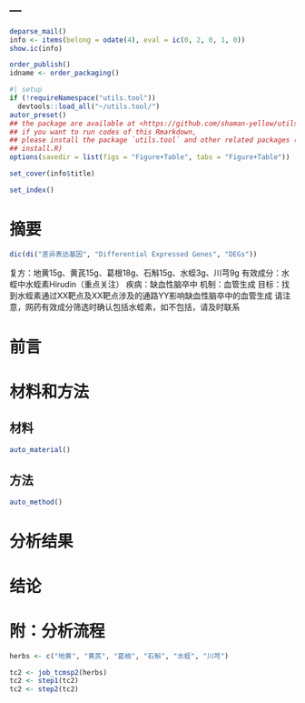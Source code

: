 ---
---

```r
deparse_mail()
info <- items(belong = odate(4), eval = ic(0, 2, 0, 1, 0))
show.ic(info)

order_publish()
idname <- order_packaging()
```

```r
#| setup
if (!requireNamespace("utils.tool"))
  devtools::load_all("~/utils.tool/")
autor_preset()
## the package are available at <https://github.com/shaman-yellow/utils.tool>
## if you want to run codes of this Rmarkdown,
## please install the package `utils.tool` and other related packages (run
## install.R)
options(savedir = list(figs = "Figure+Table", tabs = "Figure+Table"))
```

```r
set_cover(info$title)
```

```r
set_index()
```

# 摘要 {#abstract}

```r
dic(di("差异表达基因", "Differential Expressed Genes", "DEGs"))

```

复方：地黄15g、黄芪15g、葛根18g、石斛15g、水蛭3g、川芎9g
有效成分：水蛭中水蛭素Hirudin（重点关注）
疾病：缺血性脑卒中
机制：血管生成
目标：找到水蛭素通过XX靶点及XX靶点涉及的通路YY影响缺血性脑卒中的血管生成
请注意，网药有效成分筛选时确认包括水蛭素，如不包括，请及时联系
 

# 前言 {#introduction}

# 材料和方法 {#methods}

## 材料

```r
auto_material()
```

## 方法

```r
auto_method()
```

# 分析结果 {#results}

# 结论 {#dis}

# 附：分析流程 {#workflow}

```r
herbs <- c("地黄", "黄芪", "葛根", "石斛", "水蛭", "川芎")

tc2 <- job_tcmsp2(herbs)
tc2 <- step1(tc2)
tc2 <- step2(tc2)
```
